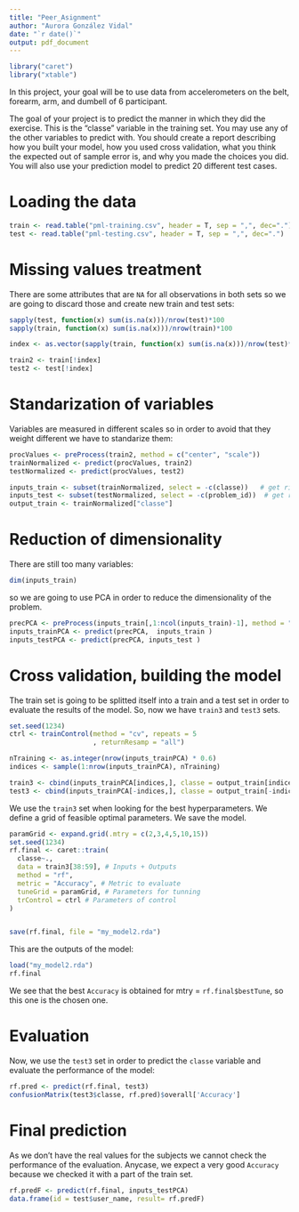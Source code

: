 ```yaml
---
title: "Peer_Asignment"
author: "Aurora González Vidal"
date: "`r date()`"
output: pdf_document
---
```


```r
library("caret")
library("xtable")
```


In this project, your goal will be to use data from accelerometers on the belt, forearm, arm, and dumbell of 6 participant.

The goal of your project is to predict the manner in which they did the exercise. This is the "classe" variable in the training set. You may use any of the other variables to predict with. You should create a report describing how you built your model, how you used cross validation, what you think the expected out of sample error is, and why you made the choices you did. You will also use your prediction model to predict 20 different test cases. 

# Loading the data

```r
train <- read.table("pml-training.csv", header = T, sep = ",", dec=".")
test <- read.table("pml-testing.csv", header = T, sep = ",", dec=".")
```


# Missing values treatment

There are some attributes that are `NA` for all observations in both sets so we are going to discard those and create new train and test sets:

```r
sapply(test, function(x) sum(is.na(x)))/nrow(test)*100
sapply(train, function(x) sum(is.na(x)))/nrow(train)*100

index <- as.vector(sapply(train, function(x) sum(is.na(x)))/nrow(test)*100!=0)

train2 <- train[!index]
test2 <- test[!index]
```



# Standarization of variables

Variables are measured in different scales so in order to avoid that they weight different we have to standarize them:

```r
procValues <- preProcess(train2, method = c("center", "scale"))
trainNormalized <- predict(procValues, train2)
testNormalized <- predict(procValues, test2)
```

```r
inputs_train <- subset(trainNormalized, select = -c(classe))   # get rid of the classe
inputs_test <- subset(testNormalized, select = -c(problem_id))  # get rid of the id
output_train <- trainNormalized["classe"]
```

# Reduction of dimensionality

There are still too many variables:

```r
dim(inputs_train)
```

so we are going to use PCA in order to reduce the dimensionality of the problem.

```r
precPCA <- preProcess(inputs_train[,1:ncol(inputs_train)-1], method = "pca",thresh = 0.9)
inputs_trainPCA <- predict(precPCA,  inputs_train )
inputs_testPCA <- predict(precPCA, inputs_test )
```

# Cross validation, building the model

The train set is going to be splitted itself into a train and a test set in order to evaluate the results of the model. So, now we have `train3` and `test3` sets.

```r
set.seed(1234)
ctrl <- trainControl(method = "cv", repeats = 5
                     , returnResamp = "all")

nTraining <- as.integer(nrow(inputs_trainPCA) * 0.6)
indices <- sample(1:nrow(inputs_trainPCA), nTraining)

train3 <- cbind(inputs_trainPCA[indices,], classe = output_train[indices,])
test3 <- cbind(inputs_trainPCA[-indices,], classe = output_train[-indices,])
```


We use the `train3` set when looking for the best hyperparameters. We define a grid of feasible optimal parameters. We save the model.

```r

paramGrid <- expand.grid(.mtry = c(2,3,4,5,10,15))
set.seed(1234)
rf.final <- caret::train(
  classe~., 
  data = train3[38:59], # Inputs + Outputs
  method = "rf",
  metric = "Accuracy", # Metric to evaluate
  tuneGrid = paramGrid, # Parameters for tunning
  trControl = ctrl # Parameters of control
)


save(rf.final, file = "my_model2.rda")

```

This are the outputs of the model:

```r
load("my_model2.rda")
rf.final
```

We see that the best `Accuracy` is obtained for mtry = `rf.final$bestTune`, so this one is the chosen one.

# Evaluation

Now, we use the `test3` set in order to predict the `classe` variable and evaluate the performance of the model:

```r
rf.pred <- predict(rf.final, test3)
confusionMatrix(test3$classe, rf.pred)$overall['Accuracy']
```

# Final prediction

As we don't have the real values for the subjects we cannot check the performance of the evaluation. Anycase, we expect a very good `Accuracy` because we checked it with a part of the train set.

```r
rf.predF <- predict(rf.final, inputs_testPCA)
data.frame(id = test$user_name, result= rf.predF)

```

